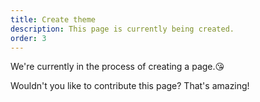 ```yaml
---
title: Create theme
description: This page is currently being created.
order: 3
---
```


We're currently in the process of creating a page.😘

Wouldn't you like to contribute this page? That's amazing!
